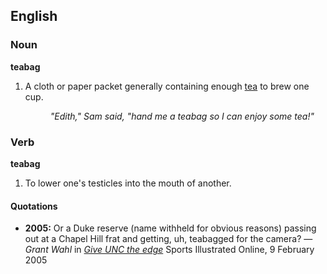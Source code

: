 ==English==

===Noun===
'''teabag'''
# A cloth or paper packet generally containing enough [[tea]] to brew one cup.
#:''"Edith," Sam said, "hand me a teabag so I can enjoy some tea!"''

===Verb===
'''teabag'''
# To lower one's testicles into the mouth of another.

====Quotations====
*'''2005:''' Or a Duke reserve (name withheld for obvious reasons) passing out at a Chapel Hill frat and getting, uh, teabagged for the camera? &mdash; ''Grant Wahl'' in ''[http://sportsillustrated.cnn.com/2005/writers/grant_wahl/02/09/mailbag/index.html Give UNC the edge]''  Sports Illustrated Online, 9 February 2005